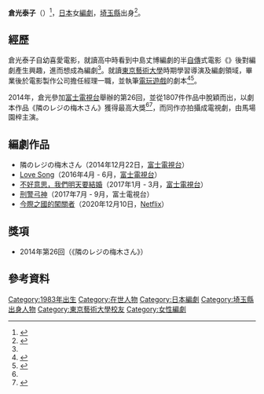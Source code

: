 {{noteTA
|G1=JP Show
}}
{{藝人
| 姓名 = 倉光泰子
| 類型 = 編劇
| 圖片 = 
| 圖片尺寸 = 
| 圖片簡介 = 
| 原名 = 
| 外文名 = 倉光 泰子<br>（{{lang|ja|くらみつ やすこ}}）
| 外文 = 
| 羅馬拼音 = Kuramitsu Yasuko
| 其他藝名 = 
| 國籍 = [[日本|日本]]
| 籍貫 = 
| 出生日期 = 1983年
| 出生地點 = [[日本|日本]][[埼玉縣|埼玉縣]]
| 逝世日期 =  
| 逝世地點 = 
| 職業 = 编剧
| 語言 = [[日语|日语]]
| 血型 =
| 身高 = 
| 母校 = [[東京藝術大學|東京藝術大學]]映像研究科
| 配偶 = 已婚
| 兒女 = 2子
| 出身地 = 
| 出道作 = 2014年《隣のレジの梅木さん》
| 出道日期 = 
| 代表作 = 
| 活躍年代 = 
| 經紀公司 =
| 網站 = 
| 獎項 = 第26回{{link-ja|富士電視台青年劇本大獎|フジテレビヤングシナリオ大賞}}<br>2014年《隣のレジの梅木さん》
| IMDb = 
}}
'''倉光泰子'''（{{bd|1983年|catIdx=Sakamoto Yuuji}}）<ref name="koboguide">{{Cite web |url=http://www.koubo.co.jp/award/1502.html |title=賞と顔 2015年2月 |work=公募ガイドONLINE |publisher=公募ガイド |accessdate=2016-05-13 |archive-date=2019-12-04 |archive-url=https://web.archive.org/web/20191204190242/https://www.koubo.co.jp/award/1502.html |dead-url=no }}</ref>，[[日本|日本]]女[[編劇|編劇]]，[[埼玉縣|埼玉縣]]出身<ref>{{Cite news |title=型通りはいらない…フジドラマ現場の本音 - 梅ちゃんねる |newspaper=[[日刊體育|日刊體育]] |date=2014-11-29 |author=梅田恵子 |url=http://www.nikkansports.com/entertainment/column/umeda/news/f-cl-tp0-20141129-1402551.html |accessdate=2016-05-13 |archive-url=https://web.archive.org/web/20150703222224/http://www.nikkansports.com/entertainment/column/umeda/news/f-cl-tp0-20141129-1402551.html |archive-date=2015-07-03 |dead-url=yes }}</ref>。

== 經歷 ==
倉光泰子自幼喜愛電影，就讀高中時看到中島丈博編劇的半[[自傳|自傳]]式電影《{{link-ja|祭典的準備|祭りの準備}}》後對編劇產生興趣，進而想成為編劇<ref name="koboguide"/>。就讀[[東京藝術大學|東京藝術大學]]時期學習導演及編劇領域，畢業後於電影製作公司擔任經理一職，並執筆[[電玩遊戲|電玩遊戲]]的劇本<ref name="sponichi20160425">{{Cite news |title=月9「ラヴソング」脚本は育児が好影響 倉光泰子氏は2児のママ |newspaper=Sponichi Annex |publisher=[[體育日本|體育日本]] |date=2016-04-25 |url=http://www.sponichi.co.jp/entertainment/yomimono/drama/2016/04_06/lovesong/kiji/K20160425012468560.html |accessdate=2016-05-13 |deadurl=yes |archiveurl=https://web.archive.org/web/20160429055714/http://www.sponichi.co.jp/entertainment/yomimono/drama/2016/04_06/lovesong/kiji/K20160425012468560.html |archivedate=2016-04-29 }}</ref><ref>{{Cite news |title=第26回「フジテレビヤングシナリオ大賞」が倉光泰子の『隣のレジの梅木さん』に決定 |newspaper=テレビドガッチ |publisher=プレゼントキャスト |date=2014-11-26 |url=http://dogatch.jp/news/cx/29801 |accessdate=2016-05-13 |deadurl=yes |archiveurl=https://web.archive.org/web/20160406010846/http://dogatch.jp/news/cx/29801 |archivedate=2016-04-06 }}</ref>。

2014年，倉光參加[[富士電視台|富士電視台]]舉辦的第26回{{link-ja|富士電視台青年劇本大獎|フジテレビヤングシナリオ大賞}}，並從1807件作品中脫穎而出，以劇本作品《隣のレジの梅木さん》獲得最高大獎<ref name="koboguide"/><ref name="thetv20141126">{{Cite news |title=“第26回フジテレビヤングシナリオ大賞”に倉光泰子さんの「隣のレジの梅木さん」 |newspaper=Smartザテレビジョン |publisher=[[KADOKAWA|KADOKAWA]] |date=2014-11-26 |url=http://thetv.jp/news_detail/52769/ |accessdate=2016-05-13 |archive-date=2016-09-14 |archive-url=https://web.archive.org/web/20160914184959/http://thetv.jp/news_detail/52769/ |dead-url=no }}</ref>，而同作亦拍攝成電視劇，由馬場園梓主演。

== 編劇作品 ==
*隣のレジの梅木さん（2014年12月22日，[[富士電視台|富士電視台]]）
*[[Love_Song_(電視劇)|Love Song]]（2016年4月 - 6月，[[富士電視台|富士電視台]]）
*[[不好意思，我們明天要結婚|不好意思，我們明天要結婚]]（2017年1月 - 3月，[[富士電視台|富士電視台]]）
*[[刑警弓神|刑警弓神]]（2017年7月 - 9月，富士電視台）
*[[今際之國的闖關者_(電視劇)|今際之國的闖關者]]（2020年12月10日，[[Netflix|Netflix]]）

== 獎項 ==
*2014年第26回{{link-ja|富士電視台青年劇本大獎|フジテレビヤングシナリオ大賞}}（《隣のレジの梅木さん》）

== 參考資料 ==
{{reflist}}

{{DEFAULTSORT:Kuramitsu Yasuko}}
[[Category:1983年出生|Category:1983年出生]]
[[Category:在世人物|Category:在世人物]]
[[Category:日本編劇|Category:日本編劇]]
[[Category:埼玉縣出身人物|Category:埼玉縣出身人物]]
[[Category:東京藝術大學校友|Category:東京藝術大學校友]]
[[Category:女性編劇|Category:女性編劇]]